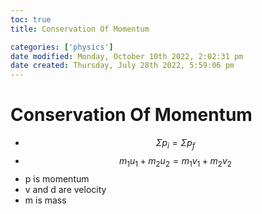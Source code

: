 ```yaml
---
toc: true
title: Conservation Of Momentum

categories: ['physics']
date modified: Monday, October 10th 2022, 2:02:31 pm
date created: Thursday, July 28th 2022, 5:59:06 pm
---
```


# Conservation Of Momentum
- $$\Sigma p_{i}= \Sigma p _{f}$$
- $$m_{1}u_{1}+m_{2}u_{2}= m_{1}v_{1}+ m_{2}v_{2}$$
- p is momentum
- v and d are velocity
- m is mass



